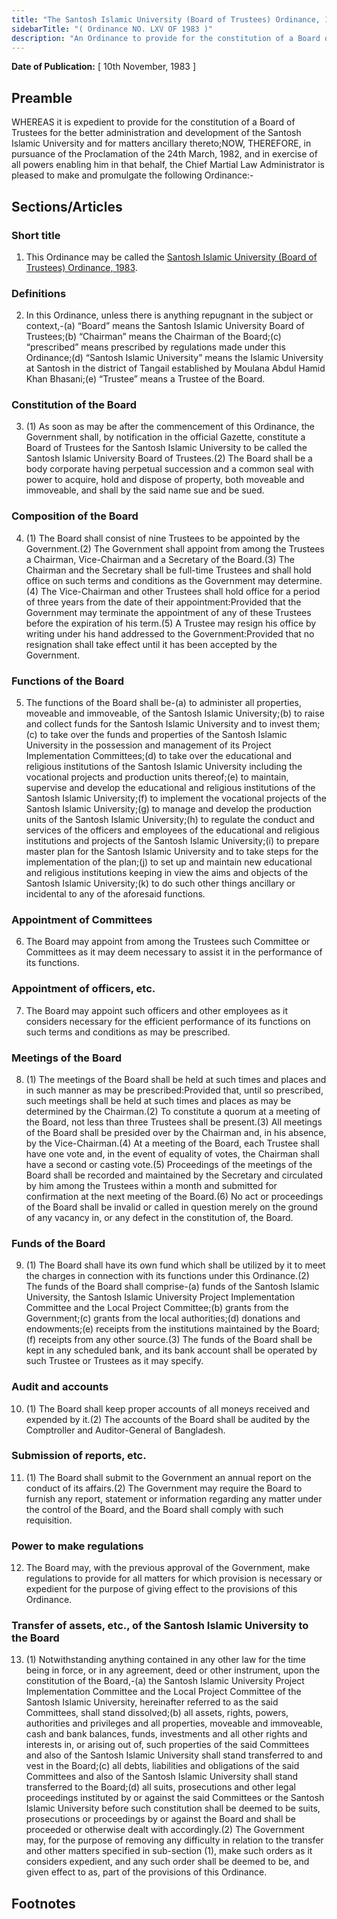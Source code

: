 ```yaml
---
title: "The Santosh Islamic University (Board of Trustees) Ordinance, 1983"
sidebarTitle: "( Ordinance NO. LXV OF 1983 )"
description: "An Ordinance to provide for the constitution of a Board of Trustees for the better administration and development of the Santosh Islamic University."
---
```


**Date of Publication:** [ 10th November, 1983 ]

## Preamble

WHEREAS it is expedient to provide for the constitution of a Board of Trustees for the better administration and development of the Santosh Islamic University and for matters ancillary thereto;NOW, THEREFORE, in pursuance of the Proclamation of the 24th March, 1982, and in exercise of all powers enabling him in that behalf, the Chief Martial Law Administrator is pleased to make and promulgate the following Ordinance:-

## Sections/Articles

### Short title

1. This Ordinance may be called the [Santosh Islamic University (Board of Trustees) Ordinance, 1983](/act-659.html "Santosh Islamic University (Board of Trustees) Ordinance, 1983").

### Definitions

2. In this Ordinance, unless there is anything repugnant in the subject or context,-(a) “Board” means the Santosh Islamic University Board of Trustees;(b) “Chairman” means the Chairman of the Board;(c) “prescribed” means prescribed by regulations made under this Ordinance;(d) “Santosh Islamic University” means the Islamic University at Santosh in the district of Tangail established by Moulana Abdul Hamid Khan Bhasani;(e) “Trustee” means a Trustee of the Board.

### Constitution of the Board

3. (1) As soon as may be after the commencement of this Ordinance, the Government shall, by notification in the official Gazette, constitute a Board of Trustees for the Santosh Islamic University to be called the Santosh Islamic University Board of Trustees.(2) The Board shall be a body corporate having perpetual succession and a common seal with power to acquire, hold and dispose of property, both moveable and immoveable, and shall by the said name sue and be sued.

### Composition of the Board

4. (1) The Board shall consist of nine Trustees to be appointed by the Government.(2) The Government shall appoint from among the Trustees a Chairman, Vice-Chairman and a Secretary of the Board.(3) The Chairman and the Secretary shall be full-time Trustees and shall hold office on such terms and conditions as the Government may determine.(4) The Vice-Chairman and other Trustees shall hold office for a period of three years from the date of their appointment:Provided that the Government may terminate the appointment of any of these Trustees before the expiration of his term.(5) A Trustee may resign his office by writing under his hand addressed to the Government:Provided that no resignation shall take effect until it has been accepted by the Government.

### Functions of the Board

5. The functions of the Board shall be-(a) to administer all properties, moveable and immoveable, of the Santosh Islamic University;(b) to raise and collect funds for the Santosh Islamic University and to invest them;(c) to take over the funds and properties of the Santosh Islamic University in the possession and management of its Project Implementation Committees;(d) to take over the educational and religious institutions of the Santosh Islamic University including the vocational projects and production units thereof;(e) to maintain, supervise and develop the educational and religious institutions of the Santosh Islamic University;(f) to implement the vocational projects of the Santosh Islamic University;(g) to manage and develop the production units of the Santosh Islamic University;(h) to regulate the conduct and services of the officers and employees of the educational and religious institutions and projects of the Santosh Islamic University;(i) to prepare master plan for the Santosh Islamic University and to take steps for the implementation of the plan;(j) to set up and maintain new educational and religious institutions keeping in view the aims and objects of the Santosh Islamic University;(k) to do such other things ancillary or incidental to any of the aforesaid functions.

### Appointment of Committees

6. The Board may appoint from among the Trustees such Committee or Committees as it may deem necessary to assist it in the performance of its functions.

### Appointment of officers, etc.

7. The Board may appoint such officers and other employees as it considers necessary for the efficient performance of its functions on such terms and conditions as may be prescribed.

### Meetings of the Board

8. (1) The meetings of the Board shall be held at such times and places and in such manner as may be prescribed:Provided that, until so prescribed, such meetings shall be held at such times and places as may be determined by the Chairman.(2) To constitute a quorum at a meeting of the Board, not less than three Trustees shall be present.(3) All meetings of the Board shall be presided over by the Chairman and, in his absence, by the Vice-Chairman.(4) At a meeting of the Board, each Trustee shall have one vote and, in the event of equality of votes, the Chairman shall have a second or casting vote.(5) Proceedings of the meetings of the Board shall be recorded and maintained by the Secretary and circulated by him among the Trustees within a month and submitted for confirmation at the next meeting of the Board.(6) No act or proceedings of the Board shall be invalid or called in question merely on the ground of any vacancy in, or any defect in the constitution of, the Board.

### Funds of the Board

9. (1) The Board shall have its own fund which shall be utilized by it to meet the charges in connection with its functions under this Ordinance.(2) The funds of the Board shall comprise-(a) funds of the Santosh Islamic University, the Santosh Islamic University Project Implementation Committee and the Local Project Committee;(b) grants from the Government;(c) grants from the local authorities;(d) donations and endowments;(e) receipts from the institutions maintained by the Board;(f) receipts from any other source.(3) The funds of the Board shall be kept in any scheduled bank, and its bank account shall be operated by such Trustee or Trustees as it may specify.

### Audit and accounts

10. (1) The Board shall keep proper accounts of all moneys received and expended by it.(2) The accounts of the Board shall be audited by the Comptroller and Auditor-General of Bangladesh.

### Submission of reports, etc.

11. (1) The Board shall submit to the Government an annual report on the conduct of its affairs.(2) The Government may require the Board to furnish any report, statement or information regarding any matter under the control of the Board, and the Board shall comply with such requisition.

### Power to make regulations

12. The Board may, with the previous approval of the Government, make regulations to provide for all matters for which provision is necessary or expedient for the purpose of giving effect to the provisions of this Ordinance.

### Transfer of assets, etc., of the Santosh Islamic University to the Board

13. (1) Notwithstanding anything contained in any other law for the time being in force, or in any agreement, deed or other instrument, upon the constitution of the Board,-(a) the Santosh Islamic University Project Implementation Committee and the Local Project Committee of the Santosh Islamic University, hereinafter referred to as the said Committees, shall stand dissolved;(b) all assets, rights, powers, authorities and privileges and all properties, moveable and immoveable, cash and bank balances, funds, investments and all other rights and interests in, or arising out of, such properties of the said Committees and also of the Santosh Islamic University shall stand transferred to and vest in the Board;(c) all debts, liabilities and obligations of the said Committees and also of the Santosh Islamic University shall stand transferred to the Board;(d) all suits, prosecutions and other legal proceedings instituted by or against the said Committees or the Santosh Islamic University before such constitution shall be deemed to be suits, prosecutions or proceedings by or against the Board and shall be proceeded or otherwise dealt with accordingly.(2) The Government may, for the purpose of removing any difficulty in relation to the transfer and other matters specified in sub-section (1), make such orders as it considers expedient, and any such order shall be deemed to be, and given effect to as, part of the provisions of this Ordinance.

## Footnotes
